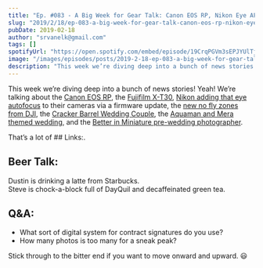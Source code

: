 ```yaml
---
title: "Ep. #083 - A Big Week for Gear Talk: Canon EOS RP, Nikon Eye AF, Fujifilm X-T30"
slug: "2019/2/18/ep-083-a-big-week-for-gear-talk-canon-eos-rp-nikon-eye-af-fujifilm-x-t30"
pubDate: 2019-02-18
author: "srvanelk@gmail.com"
tags: []
spotifyUrl: "https://open.spotify.com/embed/episode/19CrqPGVm3sEPJYUlTj4RW?utm_source=generator"
image: "/images/episodes/posts/2019-2-18-ep-083-a-big-week-for-gear-talk-canon-eos-rp-nikon-eye-af-fujifilm-x-t30/Highlights-91.webp"
description: "This week we’re diving deep into a bunch of news stories! Yeah! We’re talking about the Canon EOS RP, the Fujifilm X-T30, Nikon adding that eye autofocus to their cameras via a firmware update, the new no fly zones from DJI, the Cracker Barrel Wedding Couple, the Aquaman and Mera themed wedding, and the Better in Miniature pre-wedding photographer."
---
```


This week we’re diving deep into a bunch of news stories! Yeah! We’re talking about the [Canon EOS RP](https://www.theverge.com/2019/2/13/18224035/canon-eos-rp-camera-announced-spec-pricing-release-date), the [Fujifilm X-T30](https://petapixel.com/2019/02/13/fujifilm-unveils-the-x-t30-a-light-4k-camera-for-899/), [Nikon adding that eye autofocus](https://nikonrumors.com/2019/02/13/nikon-announced-again-the-development-of-new-firmware-for-the-z6-and-z7-mirrorless-cameras-with.aspx/) to their cameras via a firmware update, the [new no fly zones from DJI](https://www.theverge.com/2019/2/13/18223184/dji-geofencing-airport-gatwick-disruption), the [Cracker Barrel Wedding Couple](https://www.popsugar.com/love/Couple-Engagement-Wedding-Photos-Cracker-Barrel-45758707), the [Aquaman and Mera themed wedding](https://www.popsugar.com/love/Aquaman-Mera-Wedding-Shoot-45754631), and the [Better in Miniature pre-wedding photographer](https://www.theweddingscoop.com/features/Better_in_Miniature_Pre-Wedding_Photos_by_Ekkachai_Saelow?fbclid=IwAR3Z_yeofd3Fk88_vPHfJ39akdrzofXAQo1mSABpzzuHvY_qTJXcjn4AMGY).

That’s a lot of ## Links:.

## Beer Talk:  
Dustin is drinking a latte from Starbucks.  
Steve is chock-a-block full of DayQuil and decaffeinated green tea.

## Q&A:
- What sort of digital system for contract signatures do you use?
- How many photos is too many for a sneak peak?

Stick through to the bitter end if you want to move onward and upward. 😃 